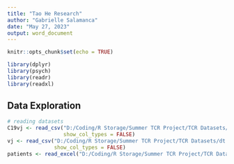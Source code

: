 ```yaml
---
title: "Tao He Research"
author: "Gabrielle Salamanca"
date: "May 27, 2023"
output: word_document
---
```


```r
knitr::opts_chunk$set(echo = TRUE)
```

```r
library(dplyr)
library(psych)
library(readr)
library(readxl)
```

## Data Exploration

```r
# reading datasets
C19vj <- read_csv("D:/Coding/R Storage/Summer TCR Project/TCR Datasets/dt.COVID_TCR.vjGene.p.csv",
                  show_col_types = FALSE)
vj <- read_csv("D:/Coding/R Storage/Summer TCR Project/TCR Datasets/dt.HD_TCR.vjGene.p.csv",
               show_col_types = FALSE)
patients <- read_excel("D:/Coding/R Storage/Summer TCR Project/TCR Datasets/dt.info_edited.xlsx")
```

